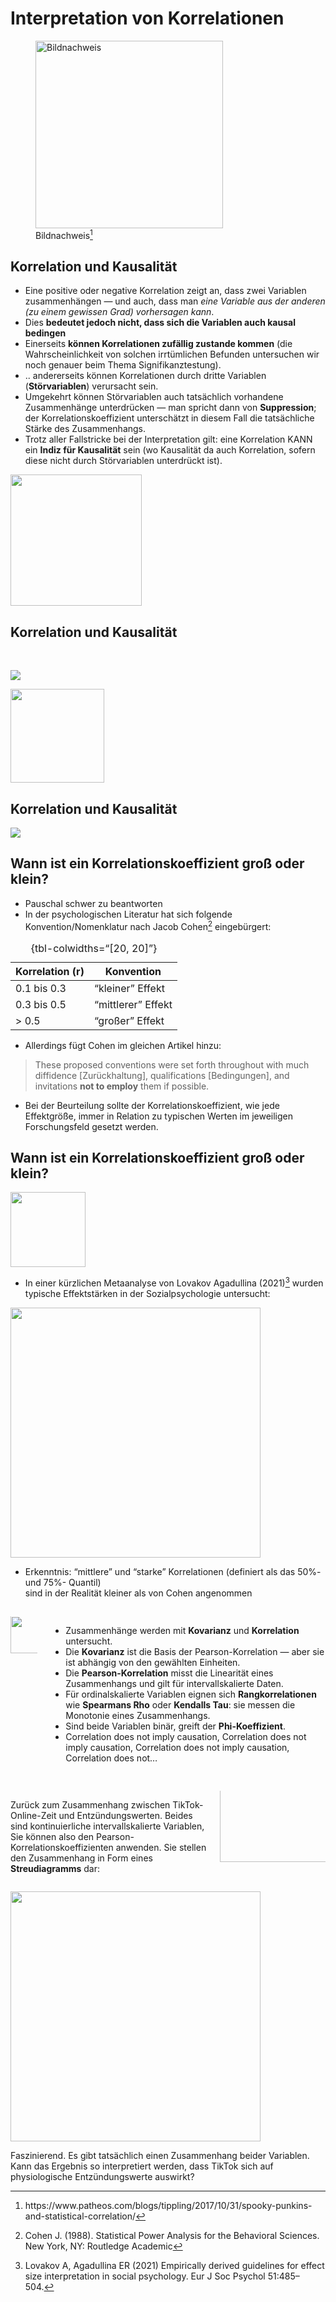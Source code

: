 
# Interpretation von Korrelationen

<div class="vspace-large"></div>

![Bildnachweis^[https://www.patheos.com/blogs/tippling/2017/10/31/spooky-punkins-and-statistical-correlation/]](images/Inferring-Causation-from-Correlation.jpg){height=300px}



<!----------------->
<!--- New slide --->
<!----------------->
## Korrelation und Kausalität

- Eine positive oder negative Korrelation zeigt an, dass zwei Variablen zusammenhängen &mdash; und auch, dass man *eine Variable aus der anderen (zu einem gewissen Grad) vorhersagen kann*.
- Dies **bedeutet jedoch nicht, dass sich die Variablen auch kausal bedingen**
- Einerseits **können Korrelationen zufällig zustande kommen** (die Wahrscheinlichkeit von solchen irrtümlichen Befunden untersuchen wir noch genauer beim Thema Signifikanztestung).
- .. andererseits können Korrelationen durch dritte Variablen (**Störvariablen**) verursacht sein.
- Umgekehrt können Störvariablen auch tatsächlich vorhandene Zusammenhänge unterdrücken &mdash; man spricht dann von **Suppression**; der Korrelationskoeffizient unterschätzt in diesem Fall die tatsächliche Stärke des Zusammenhangs.
- Trotz aller Fallstricke bei der Interpretation gilt: eine Korrelation KANN ein **Indiz für Kausalität** sein (wo Kausalität da auch Korrelation, sofern diese nicht durch Störvariablen unterdrückt ist).
<!-- <div class="vspace-medium"></div> -->

:::{.fragment}
![](images/correlation_confounder.png){height=210px}
:::





<!----------------->
<!--- New slide --->
<!----------------->
## Korrelation und Kausalität

<div class="vspace-xlarge">&nbsp;</div>

![](images/correlation_nicolascage.png)

![](images/tylergiven.png){.absolute bottom=0 left=0 height=150px}



<!----------------->
<!--- New slide --->
<!----------------->
## Korrelation und Kausalität

<div class="vspace-xlarge"></div>

![](images/correlation_confounder_sharks.png)

<!----------------->
<!--- New slide --->
<!----------------->
## Wann ist ein Korrelationskoeffizient groß oder klein?
- Pauschal schwer zu beantworten
- In der psychologischen Literatur hat sich folgende Konvention/Nomenklatur nach Jacob Cohen^[Cohen J. (1988). Statistical Power Analysis for the Behavioral Sciences. New York, NY: Routledge Academic] eingebürgert:

:::{.fragment}
<!---  Table --->
| Korrelation (r) | Konvention |
|-|-|
| 0.1 bis 0.3  | "kleiner" Effekt |
| 0.3 bis 0.5 | "mittlerer" Effekt |
| > 0.5 | "großer" Effekt |

: {tbl-colwidths="[20, 20]"}
:::

- Allerdings fügt Cohen im gleichen Artikel hinzu:

:::{.fragment}
> These proposed conventions were set forth throughout with much diffidence [Zurückhaltung], qualifications [Bedingungen], and invitations **not to employ** them if possible.
:::

- Bei der Beurteilung sollte der Korrelationskoeffizient, wie jede Effektgröße, immer in Relation zu typischen Werten im jeweiligen Forschungsfeld gesetzt werden.

<!----------------->
<!--- New slide --->
<!----------------->
## [Wann ist ein Korrelationskoeffizient groß oder klein?]{color="darkred"}

![](images/kein_klausurstoff.png){.absolute bottom=0 right=0 height=120px}

- In einer kürzlichen Metaanalyse von Lovakov Agadullina (2021)^[Lovakov A, Agadullina ER (2021) Empirically derived guidelines for effect size interpretation in social psychology. Eur J Soc Psychol 51:485–504.] wurden typische Effektstärken in der Sozialpsychologie untersucht:

:::{.fragment}
![](images/lovakov_2021.png){height=400px}
:::

- Erkenntnis: "mittlere" und "starke" Korrelationen (definiert als das 50%- und 75%- Quantil)<br> sind in der Realität kleiner als von Cohen angenommen


<!----------------->
<!--- New slide --->
<!----------------->
##
:::: {.columns}
::: {.column width="9%"}
::: {style="margin-top:-15px"}
![](images/summary.png){width=60px}
:::
:::
::: {.column width="91%"}
::: {.summary}
- Zusammenhänge werden mit **Kovarianz** und **Korrelation** untersucht.
- Die **Kovarianz** ist die Basis der Pearson-Korrelation &mdash; aber sie ist abhängig von den gewählten Einheiten.
- Die **Pearson-Korrelation** misst die Linearität eines Zusammenhangs und gilt für intervallskalierte Daten.
- Für ordinalskalierte Variablen eignen sich **Rangkorrelationen** wie **Spearmans Rho** oder **Kendalls Tau**: sie messen die Monotonie eines Zusammenhangs.
- Sind beide Variablen binär, greift der **Phi-Koeffizient**.
- Correlation does not imply causation, Correlation does not imply causation, Correlation does not imply causation, Correlation does not...
:::
:::
::::

<!----------------->
<!--- New slide --->
<!----------------->
<!-- ## Korrelation und Kausalität {.blackslide}

:::: {.columns}
::: {.column width="59%"}
Die Task Force ist immer noch einigermaßen perblex, ob des Zusammenhangs von TikTok-Onlinezeit und Entzündungswerten.

- Als erfahrenen Statistiker:innen kennen Sie die **erste Regel der Korrelation**:

::: {style="color:lightblue; margin: -20px 0 5px 5px; font-family: monospace; padding-left: 14px"}
**Korrelation ist nicht gleich Kausalität**
:::
::: {style="text-align: left"}
(Oder falls Sie den Lateiner heraushängen lassen wollen: *Cum hoc ergo propter hoc*)
:::
:::
::: {.column width="41%"}
![](images/streudiagramm.png)
:::
::::

- Es scheint unmöglich, dass virtuelle TikTok-Zeit einen [**kausalen Einfluss**]{color="lightblue"} auf biologische Entzündungswerte hat.
- Sie wissen, dass ein häufiger alternativer Grund für eine Korrelation eine dritte Variable ist, die wiederum Einfluss auf beide Variablen der Korrelation hat&mdash; eine [**Störvariable**]{color="lightblue"}.
- In diesem Fall vermuten Sie, dass die Störvariable eine vorhandene Paradoxie-Erkrankung selbst ist: die Erkrankung führt einerseits zu höheren Entzündungswerten und andererseits zu vermehrter TikTok-Zeit (um Trost bei Leidensgenossen zu erfahren?) -->




 <!-- ```{python}

```   -->

 <!-- ```{python}
import numpy as np
import matplotlib.pyplot as plt
import pandas as pd
from scipy.stats import linregress, pearsonr

np.random.seed(0)
root = '/home/matteo/OneDrive/lehre/Statistik/stats1_lecture/book/'
df = pd.read_csv(os.path.join(root, 'data', 'paradoxia.csv'))
data_tiktok_paradoxia = df[df.group == 2]['hours_tiktok_per_day'].values
data_inflam_paradoxia = df[df.group == 2]['inflammation'].values

linrg = linregress(data_tiktok_paradoxia, data_inflam_paradoxia)
r, p = pearsonr(data_tiktok_paradoxia, data_inflam_paradoxia)
print(linrg)

fontsize = 15

plt.style.use('dark_background')
plt.figure(figsize=(3, 2.5))
plt.xticks(fontsize=fontsize-2)
plt.yticks(fontsize=fontsize-2)
plt.xlabel('Stunden TikTok / 24h', fontsize=fontsize)
plt.ylabel('Entzündungswerte', fontsize=fontsize)
plt.scatter(data_tiktok_paradoxia, data_inflam_paradoxia)
plt.plot([0.1, 3.1], linrg.intercept + linrg.slope * np.array([0.1, 3.1]), color='#ff00ff', lw=2)
plt.text(0.2, 0.3, r'$\bf{r=' + f'{r:.3f}' + r'}$', color='#ff00ff', fontsize=fontsize-2)
plt.xlim(0, 3.2)
plt.ylim(0, 0.34)
# plt.legend()
plt.savefig('images/paradoxia_histogram_correlation_paradoxiker.png', bbox_inches='tight')
```  -->

## {.blackslide .center}

<div class="vspace-medium"></div>

:::: {.columns}
::: {.column width="65%"}
Zurück zum Zusammenhang zwischen TikTok-Online-Zeit und Entzündungswerten. Beides sind kontinuierliche intervallskalierte Variablen, Sie können also den Pearson-Korrelationskoeffizienten anwenden. Sie stellen den Zusammenhang in Form eines [**Streudiagramms**]{.navy-paradoxia} dar:
:::
::: {.column width="35%"}
::: {.content-hidden when-format="pdf"}
![](images/paradoxia_group_of_scientists.png){.hcenter-image height=200px style="margin-top:-100px !important"}
<!-- Source: Midjourney -->
:::
:::
::::

<div class="vspace-large"></div>
![](images/paradoxia_histogram_correlation_paradoxiker.png){height=400px}

Faszinierend. Es gibt tatsächlich einen Zusammenhang beider Variablen. Kann das Ergebnis so interpretiert werden, dass TikTok sich auf physiologische Entzündungswerte auswirkt?
